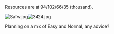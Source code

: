 Resources are at 94/102/66/35 (thousand).

[[File:Safw.jpg|thumb]][[File:3424.jpg|right]]

Planning on a mix of Easy and Normal, any advice?<ac_metadata title="Event Prep"> </ac_metadata>
